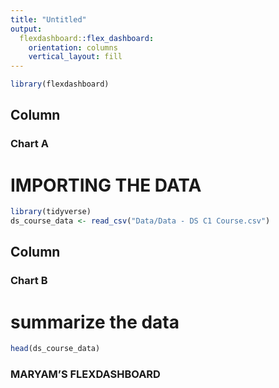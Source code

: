 ```yaml
---
title: "Untitled"
output: 
  flexdashboard::flex_dashboard:
    orientation: columns
    vertical_layout: fill
---
```


```r
library(flexdashboard)
```

Column {data-width=650}
-----------------------------------------------------------------------

### Chart A
# IMPORTING THE DATA
```r
library(tidyverse)
ds_course_data <- read_csv("Data/Data - DS C1 Course.csv")

```

Column {data-width=350}
-----------------------------------------------------------------------

### Chart B
# summarize the data
```r
head(ds_course_data)

```

### MARYAM'S FLEXDASHBOARD

```r


```
